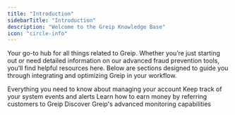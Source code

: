 ```yaml
---
title: "Introduction"
sidebarTitle: "Introduction"
description: "Welcome to the Greip Knowledge Base"
icon: "circle-info"
---
```


Your go-to hub for all things related to Greip. Whether you’re just starting out or need detailed information on our advanced fraud prevention tools, you’ll find helpful resources here. Below are sections designed to guide you through integrating and optimizing Greip in your workflow.

<CardGroup cols={2}>
  <Card
    title="Account Management"
    icon="user-gear"
    href="/knowledge-base/account-management/webhooks"
  >
    Everything you need to know about managing your account
  </Card>
  <Card
    title="Events & Alerts"
    icon="bell"
    href="/knowledge-base/events-and-alerts/overview"
  >
    Keep track of your system events and alerts
  </Card>
  <Card
    title="Affiliate Program"
    icon="hand-holding-dollar"
    href="/knowledge-base/affiliates-program/becoming-affiliate-partner"
  >
    Learn how to earn money by referring customers to Greip
  </Card>
  <Card
    title="Monitoring Capabilities"
    icon="chart-pie-simple"
    href="/knowledge-base/monitoring-capabilities/subscription-usage-tracking"
  >
    Discover Greip's advanced monitoring capabilities
  </Card>
</CardGroup>
